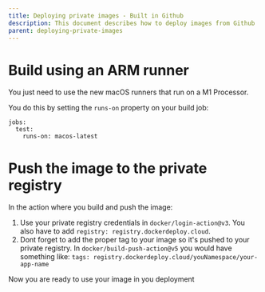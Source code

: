 ```yaml
---
title: Deploying private images - Built in Github
description: This document describes how to deploy images from Github
parent: deploying-private-images
---
```


# Build using an ARM runner

You just need to use the new macOS runners that run on a M1 Processor.

You do this by setting the `runs-on` property on your build job:

```
jobs:
  test:
    runs-on: macos-latest
```

# Push the image to the private registry

In the action where you build and push the image:

1. Use your private registry credentials in `docker/login-action@v3`. You also have to add `registry: registry.dockerdeploy.cloud`.
2. Dont forget to add the proper tag to your image so it's pushed to your private registry. In `docker/build-push-action@v5` you would have something like: `tags: registry.dockerdeploy.cloud/youNamespace/your-app-name`

Now you are ready to use your image in you deployment
